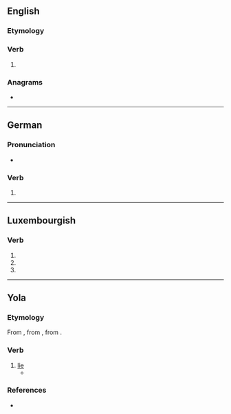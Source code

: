 {{also|-liest}}
==English==

===Etymology===
{{suffix|en|lie|est}}

===Verb===
{{head|en|verb form}}

# {{en-archaic second-person singular of|lie}}

===Anagrams===
* {{anagrams|en|a=eilst|IELTS|Leist|Steil|e-list|islet|istle|lites|slite|stile|teils|tiles}}

----

==German==

===Pronunciation===
* {{audio|de|De-liest.ogg|Audio}}

===Verb===
{{head|de|verb form}}

# {{verb form of|de|lesen||2//3|s|pres}}

----

==Luxembourgish==

===Verb===
{{head|lb|verb form}}

# {{inflection of|lb|liesen||3|s|pres|indc}}
# {{inflection of|lb|liesen||2|p|pres|indc}}
# {{inflection of|lb|liesen||2|p|impr}}

----
==Yola==

===Etymology===
From {{inh|yol|enm|lien}}, from {{inh|yol|ang|lēogan}}, from {{inh|yol|gmw-pro|*leugan}}.

===Verb===
{{head|yol|verb}}

# [[lie]] {{gl|tell a falsehood}}
#* {{quote-book|yol|year=1927|chapter=ZONG OF TWI MAARKEET MOANS|line=12|title=THE ANCIENT DIALECT OF THE BARONIES OF FORTH AND BARGY, COUNTY WEXFORD|passage="Swingale," co the umost, "thou '''liest''' well a rent,|translation="Swindle," said the other, "you '''know''' quite well,}}

===References===
* {{R:Browne 1927|page=129}}
